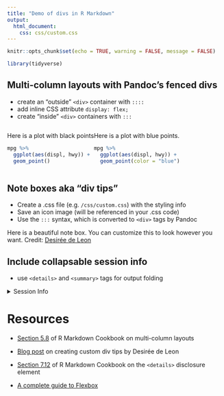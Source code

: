 ```yaml
---
title: "Demo of divs in R Markdown"
output: 
  html_document: 
    css: css/custom.css
---
```


```r
knitr::opts_chunk$set(echo = TRUE, warning = FALSE, message = FALSE)
```

```r
library(tidyverse)
```

## Multi-column layouts with Pandoc's fenced divs

- create an "outside" `<div>` container with `::::`
- add inline CSS attribute `display: flex;`
- create "inside" `<div>` containers with `:::`

:::: {style="display: flex;"}

::: {}
Here is a plot with black points

```r
mpg %>% 
  ggplot(aes(displ, hwy)) + 
  geom_point()
```
:::

::: {}
Here is a plot with blue points.

```r
mpg %>% 
  ggplot(aes(displ, hwy)) + 
  geom_point(color = "blue")
```
:::

::::

## Note boxes aka "div tips"

- Create a .css file (e.g. `/css/custom.css`) with the styling info
- Save an icon image (will be referenced in your .css code)
- Use the `:::` syntax, which is converted to `<div>` tags by Pandoc

:::lightbulb
Here is a beautiful note box. You can customize this to look however you want. Credit: [Desirée de Leon](https://desiree.rbind.io/)
:::

## Include collapsable session info

- use `<details>` and `<summary>` tags for output folding

<details><summary>Session Info</summary>
```r
sessioninfo::session_info()
```
</details>

# Resources 

- [Section 5.8](https://bookdown.org/yihui/rmarkdown-cookbook/multi-column.html) of R Markdown Cookbook on multi-column layouts

- [Blog post](https://desiree.rbind.io/post/2019/making-tip-boxes-with-bookdown-and-rmarkdown/) on creating custom div tips by Desirée de Leon

- [Section 7.12](https://bookdown.org/yihui/rmarkdown-cookbook/details-tag.html) of R Markdown Cookbook on the `<details>` disclosure element

- [A complete guide to Flexbox](https://css-tricks.com/snippets/css/a-guide-to-flexbox/)